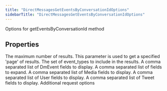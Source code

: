 ```yaml
---
title: "DirectMessagesGetEventsByConversationIdOptions"
sidebarTitle: "DirectMessagesGetEventsByConversationIdOptions"
---
```


Options for getEventsByConversationId method

## Properties

<ParamField name="maxResults" type="number">
The maximum number of results.
</ParamField>





<ParamField name="paginationToken" type="string">
This parameter is used to get a specified 'page' of results.
</ParamField>





<ParamField name="eventTypes" type="any[]">
The set of event_types to include in the results.
</ParamField>





<ParamField name="dmEventfields" type="any[]">
A comma separated list of DmEvent fields to display.
</ParamField>





<ParamField name="expansions" type="any[]">
A comma separated list of fields to expand.
</ParamField>





<ParamField name="mediafields" type="any[]">
A comma separated list of Media fields to display.
</ParamField>





<ParamField name="userfields" type="any[]">
A comma separated list of User fields to display.
</ParamField>





<ParamField name="tweetfields" type="any[]">
A comma separated list of Tweet fields to display.
</ParamField>





<ParamField name="requestOptions" type="[RequestOptions](/xdks/typescript/reference/interfaces/RequestOptions)">
Additional request options
</ParamField>




